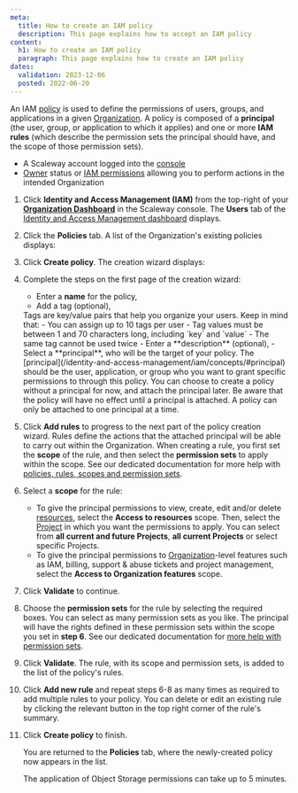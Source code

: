 ```yaml
---
meta:
  title: How to create an IAM policy
  description: This page explains how to accept an IAM policy
content:
  h1: How to create an IAM policy
  paragraph: This page explains how to create an IAM policy
dates:
  validation: 2023-12-06
  posted: 2022-06-20
---
```


An IAM [policy](/identity-and-access-management/iam/reference-content/policy) is used to define the permissions of users, groups, and applications in a given [Organization](/identity-and-access-management/iam/concepts/#organization). A policy is composed of a **principal** (the user, group, or application to which it applies) and one or more **IAM rules** (which describe the permission sets the principal should have, and the scope of those permission sets).

<Lightbox src="scaleway-iam-policy.webp" alt="" />

<Macro id="requirements" />

- A Scaleway account logged into the [console](https://console.scaleway.com)
- [Owner](/identity-and-access-management/iam/concepts/#owner) status or [IAM permissions](/identity-and-access-management/iam/concepts/#permission) allowing you to perform actions in the intended Organization

1. Click **Identity and Access Management (IAM)** from the top-right of your [**Organization Dashboard**](https://console.scaleway.com/organization) in the Scaleway console. The **Users** tab of the [Identity and Access Management dashboard](https://console.scaleway.com/iam/users) displays.
    <Lightbox src="scaleway-iam-users-dashboard.webp" alt="" />
2. Click the **Policies** tab. A list of the Organization's existing policies displays:
    <Lightbox src="scaleway-iam-policies.webp" alt="" />
3. Click **Create policy**. The creation wizard displays:
    <Lightbox src="scaleway-iam-create-policy-1.webp" alt="" />
4. Complete the steps on the first page of the creation wizard:
    - Enter a **name** for the policy,
    - Add a tag (optional),
    <Message type="note">
      Tags are key/value pairs that help you organize your users. Keep in mind that:
      - You can assign up to 10 tags per user
      - Tag values must be between 1 and 70 characters long, including `key` and `value`
      - The same tag cannot be used twice
    </Message>
    - Enter a **description** (optional),
    - Select a **principal**, who will be the target of your policy. The [principal](/identity-and-access-management/iam/concepts/#principal) should be the user, application, or group who you want to grant specific permissions to through this policy.
    <Message type="important">
      You can choose to create a policy without a principal for now, and attach the principal later. Be aware that the policy will have no effect until a principal is attached. A policy can only be attached to one principal at a time.
    </Message>
5. Click **Add rules** to progress to the next part of the policy creation wizard.
    <Lightbox src="scaleway-iam-create-policy-2.webp" alt="" />
    <Message type="tip">
      Rules define the actions that the attached principal will be able to carry out within the Organization. When creating a rule, you first set the **scope** of the rule, and then select the **permission sets** to apply within the scope. See our dedicated documentation for more help with [policies, rules, scopes and permission sets](/identity-and-access-management/iam/reference-content/policy/).
    </Message>
6. Select a **scope** for the rule:
    - To give the principal permissions to view, create, edit and/or delete [resources](/identity-and-access-management/iam/concepts/#resource), select the **Access to resources** scope. Then, select the [Project](/identity-and-access-management/iam/concepts/#project) in which you want the permissions to apply. You can select from **all current and future Projects**, **all current Projects** or select specific Projects.
    - To give the principal permissions to [Organization](/identity-and-access-management/iam/concepts/#organization)-level features such as IAM, billing, support & abuse tickets and project management, select the **Access to Organization features** scope.
7. Click **Validate** to continue.
8. Choose the **permission sets** for the rule by selecting the required boxes. You can select as many permission sets as you like. The principal will have the rights defined in these permission sets within the scope you set in **step 6**. See our dedicated documentation for [more help with permission sets](/identity-and-access-management/iam/reference-content/permission-sets).
9. Click **Validate**. The rule, with its scope and permission sets, is added to the list of the policy's rules.
10. Click **Add new rule** and repeat steps 6-8 as many times as required to add multiple rules to your policy.
    <Message type="tip">
      You can delete <Icon name="delete" /> or edit <Icon name="edit" /> an existing rule by clicking the relevant button in the top right corner of the rule's summary.
    </Message>
11. Click **Create policy** to finish.

    You are returned to the **Policies** tab, where the newly-created policy now appears in the list.

    <Message type="note">
      The application of Object Storage permissions can take up to 5 minutes.
    </Message>


